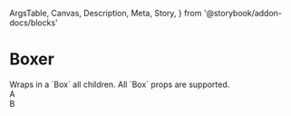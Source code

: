   ArgsTable,
  Canvas,
  Description,
  Meta,
  Story,
} from '@storybook/addon-docs/blocks'

<Meta title="Components/Boxer" component={Boxer} />

# Boxer

<Description>
  Wraps in a `Box` all children. All `Box` props are supported.
</Description>

<Canvas>
  <Story name="basic">
    <Boxer mx={5} display="inline-block">
      <div>A</div>
      <div>B</div>
    </Boxer>
  </Story>
</Canvas>

<ArgsTable of={Boxer} />
